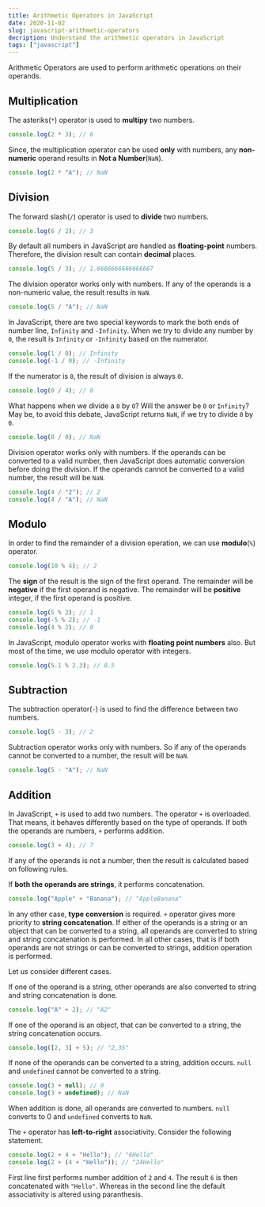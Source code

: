 ```yaml
---
title: Arithmetic Operators in JavaScript
date: 2020-11-02
slug: javascript-arithmetic-operators
decription: Understand the arithmetic operators in JavaScript
tags: ["javascript"]
---
```


Arithmetic Operators are used to perform arithmetic operations on their operands.

## Multiplication

The asteriks(`*`) operator is used to **multipy** two numbers.

```javascript
console.log(2 * 3); // 6
```

Since, the multiplication operator can be used **only** with numbers, any **non-numeric** operand results in **Not a Number**(`NaN`).

```javascript
console.log(2 * "A"); // NaN
```

## Division

The forward slash(`/`) operator is used to **divide** two numbers.

```javascript
console.log(6 / 2); // 3
```

By default all numbers in JavaScript are handled as **floating-point** numbers. Therefore, the division result can contain **decimal** places.

```javascript
console.log(5 / 3); // 1.6666666666666667
```

The division operator works only with numbers. If any of the operands is a non-numeric value, the result results in `NaN`.

```javascript
console.log(5 / "A"); // NaN
```

In JavaScript, there are two special keywords to mark the both ends of number line, `Infinity` and `-Infinity`. When we try to divide any number by `0`, the result is `Infinity` or `-Infinity` based on the numerator.

```javascript
console.log(1 / 0); // Infinity
console.log(-1 / 0); // -Infinity
```

If the numerator is `0`, the result of division is always `0`.

```javascript
console.log(0 / 4); // 0
```

What happens when we divide a `0` by `0`? Will the answer be `0` or `Infinity`? May be, to avoid this debate, JavaScript returns `NaN`, if we try to divide `0` by `0`.

```javascript
console.log(0 / 0); // NaN
```

Division operator works only with numbers. If the operands can be converted to a valid number, then JavaScript does automatic conversion before doing the division. If the operands cannot be converted to a valid number, the result will be `NaN`.

```javascript
console.log(4 / "2"); // 2
console.log(4 / "A"); // NaN
```

## Modulo

In order to find the remainder of a division operation, we can use **modulo**(`%`) operator.

```javascript
console.log(10 % 4); // 2
```

The **sign** of the result is the sign of the first operand. The remainder will be **negative** if the first operand is negative. The remainder will be **positive** integer, if the first operand is positive.

```javascript
console.log(5 % 2); // 1
console.log(-5 % 2); // -1
console.log(4 % 2); // 0
```

In JavaScript, modulo operator works with **floating point numbers** also. But most of the time, we use modulo operator with integers.

```javascript
console.log(5.1 % 2.3); // 0.5
```

## Subtraction

The subtraction operator(`-`) is used to find the difference between two numbers.

```javascript
console.log(5 - 3); // 2
```

Subtraction operator works only with numbers. So if any of the operands cannot be converted to a number, the result will be `NaN`.

```javascript
console.log(5 - "A"); // NaN
```

## Addition

In JavaScript, `+` is used to add two numbers. The operator `+` is overloaded. That means, it behaves differently based on the type of operands. If both the operands are numbers, `+` performs addition.

```javascript
console.log(3 + 4); // 7
```

If any of the operands is not a number, then the result is calculated based on following rules.

If **both the operands are strings**, it performs concatenation.

```javascript
console.log("Apple" + "Banana"); // "AppleBanana"
```

In any other case, **type conversion** is required. `+` operator gives more priority to **string concatenation**. If either of the operands is a string or an object that can be converted to a string, all operands are converted to string and string concatenation is performed. In all other cases, that is if both operands are not strings or can be converted to strings, addition operation is performed.

Let us consider different cases.

If one of the operand is a string, other operands are also converted to string and string concatenation is done.

```javascript
console.log("A" + 2); // "A2"
```

If one of the operand is an object, that can be converted to a string, the string concatenation occurs.

```javascript
console.log([2, 3] + 5); // "2,35"
```

If none of the operands can be converted to a string, addition occurs. `null` and `undefined` cannot be converted to a string.

```javascript
console.log(3 + null); // 0
console.log(3 + undefined); // NaN
```

When addition is done, all operands are converted to numbers. `null` converts to 0 and `undefined` converts to `NaN`.

The `+` operator has **left-to-right** associativity. Consider the following statement.

```javascript
console.log(2 + 4 + "Hello"); // "6Hello"
console.log(2 + (4 + "Hello")); // "24Hello"
```

First line first performs number addition of `2` and `4`. The result `6` is then concatenated with `"Hello"`. Whereas in the second line the default associativity is altered using paranthesis.
